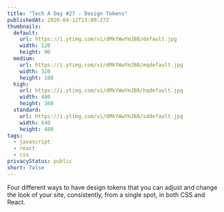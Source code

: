 ```yaml
---
title: "Tech A Day #27 - Design Tokens"
publishedAt: 2020-04-12T13:00:27Z
thumbnails:
  default:
    url: https://i.ytimg.com/vi/dMkYWwYmJB8/default.jpg
    width: 120
    height: 90
  medium:
    url: https://i.ytimg.com/vi/dMkYWwYmJB8/mqdefault.jpg
    width: 320
    height: 180
  high:
    url: https://i.ytimg.com/vi/dMkYWwYmJB8/hqdefault.jpg
    width: 480
    height: 360
  standard:
    url: https://i.ytimg.com/vi/dMkYWwYmJB8/sddefault.jpg
    width: 640
    height: 480
tags:
  - javascript
  - react
  - css
privacyStatus: public
short: false
---
```

  
Four different ways to have design tokens that you can adjust and change the look of your site, consistently, from a single spot, in both CSS and React.
